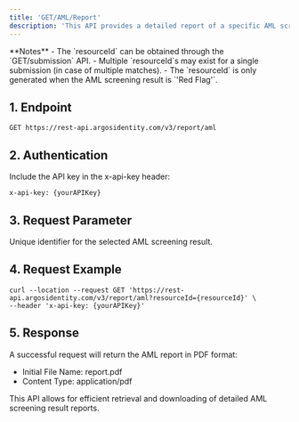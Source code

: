 ```yaml
---
title: 'GET/AML/Report'
description: 'This API provides a detailed report of a specific AML screening result in PDF format. Each report is identified by a unique `resourceId`.'
---
```


<Warning>
**Notes**
- The `resourceId` can be obtained through the `GET/submission` API.
- Multiple `resourceId`s may exist for a single submission (in case of multiple matches).
- The `resourceId` is only generated when the AML screening result is `'Red Flag'`.
</Warning>



## 1. Endpoint

```text GET/Report/AML
GET https://rest-api.argosidentity.com/v3/report/aml
```
## 2. Authentication

Include the API key in the x-api-key header:

```text x-api-key
x-api-key: {yourAPIKey}
```


## 3. Request Parameter

<ResponseField name="resourceId" type="string" required="true">
Unique identifier for the selected AML screening result.
</ResponseField>



## 4. Request Example

```curl GET/Report/AML
curl --location --request GET 'https://rest-api.argosidentity.com/v3/report/aml?resourceId={resourceId}' \
--header 'x-api-key: {yourAPIKey}'
```

## 5. Response
A successful request will return the AML report in PDF format:

- Initial File Name: report.pdf
- Content Type: application/pdf


This API allows for efficient retrieval and downloading of detailed AML screening result reports.